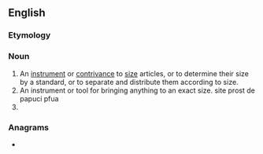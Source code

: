 {{also|Sizer}}
==English==

===Etymology===
{{suffix|en|size|er}}

===Noun===
{{en-noun}}

# An [[instrument]] or [[contrivance]] to [[size]] articles, or to determine their size by a standard, or to separate and distribute them according to size.
# An instrument or tool for bringing anything to an exact size. site prost de papuci pfua
# {{alternative form of|en|sizar}}

===Anagrams===
* {{anagrams|en|a=eirsz|Reisz}}